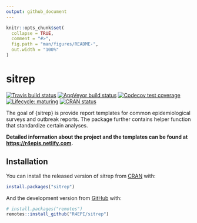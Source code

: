 ```yaml
---
output: github_document
---
```


<!-- README.md is generated from README.Rmd. Please edit that file -->

```r
knitr::opts_chunk$set(
  collapse = TRUE,
  comment = "#>",
  fig.path = "man/figures/README-",
  out.width = "100%"
)
```

# sitrep

<!-- badges: start -->
[![Travis build status](https://travis-ci.org/R4EPI/sitrep.svg?branch=master)](https://travis-ci.org/R4EPI/sitrep)
[![AppVeyor build status](https://ci.appveyor.com/api/projects/status/github/R4EPI/sitrep?branch=master&svg=true)](https://ci.appveyor.com/project/R4EPI/sitrep)
[![Codecov test coverage](https://codecov.io/gh/R4EPI/sitrep/branch/master/graph/badge.svg)](https://codecov.io/gh/R4EPI/sitrep?branch=master)
[![Lifecycle: maturing](https://img.shields.io/badge/lifecycle-maturing-blue.svg)](https://www.tidyverse.org/lifecycle/#maturing)
[![CRAN status](https://www.r-pkg.org/badges/version/sitrep)](https://CRAN.R-project.org/package=sitrep)
<!-- badges: end -->

The goal of {sitrep} is provide report templates for common epidemiological
surveys and outbreak reports. The package further contains helper function that
standardize certain analyses. 

**Detailed information about the project and the templates can be found at <https://r4epis.netlify.com>.**


## Installation

You can install the released version of sitrep from [CRAN](https://CRAN.R-project.org) with:

``` r
install.packages("sitrep")
```

And the development version from [GitHub](https://github.com/) with:

``` r
# install.packages("remotes")
remotes::install_github("R4EPI/sitrep")
```
